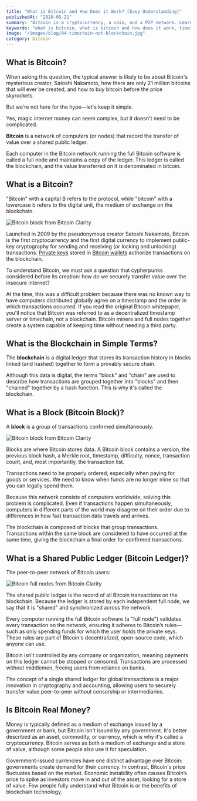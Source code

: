```yaml
---
title: "What is Bitcoin and How Does it Work? [Easy Understanding]"
publishedAt: "2020-05-21"
summary: "Bitcoin is a cryptocurrency, a coin, and a P2P network. Learn about Bitcoin as a system, what blocks on the blockchain are, and how its ledger is shared."
keywords: "what is bitcoin, what is bitcoin and how does it work, timestamp server bitcoin, what is a block bitcoin, what is block in blockchain, bitcoin block structure, blockchain block, how bitcoin works, how does bitcoin work, bitcoin how it works, getting started with bitcoin, learn about bitcoin, bitcoin how does it work, about bitcoin and how it works, bitcoin is a p2b network of nodes, bitcoin what it is and how it works, where bitcoin store data"
image: "/images/blog/04-timechain-not-blockchain.jpg"
category: bitcoin
---
```


<YouTube videoId="ymAYDdffKXM" />

## What is Bitcoin?

When asking this question, the typical answer is likely to be about Bitcoin's mysterious creator, Satoshi Nakamoto, how there are only 21 million bitcoins that will ever be created, and how to buy bitcoin before the price skyrockets.

But we're not here for the hype—let's keep it simple.

Yes, magic internet money can seem complex, but it doesn't need to be complicated.

**Bitcoin** is a network of computers (or nodes) that record the transfer of value over a shared public ledger.

Each computer in the Bitcoin network running the full Bitcoin software is called a full node and maintains a copy of the ledger. This ledger is called the blockchain, and the value transferred on it is denominated in bitcoin.

## What is a Bitcoin?

"Bitcoin" with a capital B refers to the protocol, while "bitcoin" with a lowercase b refers to the digital unit, the medium of exchange on the blockchain.

<Image
  src="/images/blog/03-what-is-bitcoin/blockchain-bitcoin-from-bitcoin-clarity.png"
  alt="Bitcoin block from Bitcoin Clarity"
/>

Launched in 2009 by the pseudonymous creator Satoshi Nakamoto, Bitcoin is the first cryptocurrency and the first digital currency to implement public-key cryptography for sending and receiving (or locking and unlocking) transactions. [Private keys](/blog/2020/05/16/what-is-a-bitcoin-private-key) stored in [Bitcoin wallets](/blog/2020/05/17/what-is-a-bitcoin-wallet) authorize transactions on the blockchain.

To understand Bitcoin, we must ask a question that cypherpunks considered before its creation: how do we securely transfer value over the insecure internet?

At the time, this was a difficult problem because there was no known way to have computers distributed globally agree on a timestamp and the order in which transactions occurred. If you read the original Bitcoin whitepaper, you'll notice that Bitcoin was referred to as a decentralized timestamp server or timechain, not a blockchain. Bitcoin miners and full nodes together create a system capable of keeping time without needing a third party.

## What is the Blockchain in Simple Terms?

The **blockchain** is a digital ledger that stores its transaction history in blocks linked (and hashed) together to form a provably secure chain.

Although this data is digital, the terms "block" and "chain" are used to describe how transactions are grouped together into "blocks" and then "chained" together by a hash function. This is why it's called the blockchain.

## What is a Block (Bitcoin Block)?

A **block** is a group of transactions confirmed simultaneously.

<Image
  src="/images/blog/03-what-is-bitcoin/bitcoin-block-from-bitcoin-clarity.png"
  alt="Bitcoin block from Bitcoin Clarity"
/>

Blocks are where Bitcoin stores data. A Bitcoin block contains a version, the previous block hash, a Merkle root, timestamp, difficulty, nonce, transaction count, and, most importantly, the transaction list.

Transactions need to be properly ordered, especially when paying for goods or services. We need to know when funds are no longer mine so that you can legally spend them.

Because this network consists of computers worldwide, solving this problem is complicated. Even if transactions happen simultaneously, computers in different parts of the world may disagree on their order due to differences in how fast transaction data travels and arrives.

<YouTube videoId="wwu7JED2tnM" />

The blockchain is composed of blocks that group transactions. Transactions within the same block are considered to have occurred at the same time, giving the blockchain a final order for confirmed transactions.

## What is a Shared Public Ledger (Bitcoin Ledger)?

The peer-to-peer network of Bitcoin users:

<Image
  src="/images/blog/03-what-is-bitcoin/blockchain-full-nodes-from-bitcoin-clarity.png"
  alt="Bitcoin full nodes from Bitcoin Clarity"
/>

The shared public ledger is the record of all Bitcoin transactions on the blockchain. Because the ledger is stored by each independent full node, we say that it is "shared" and synchronized across the network.

Every computer running the full Bitcoin software (a "full node") validates every transaction on the network, ensuring it adheres to Bitcoin’s rules—such as only spending funds for which the user holds the private keys. These rules are part of Bitcoin's decentralized, open-source code, which anyone can use.

Bitcoin isn't controlled by any company or organization, meaning payments on this ledger cannot be stopped or censored. Transactions are processed without middlemen, freeing users from reliance on banks.

<YouTube videoId="ymAYDdffKXM" />

The concept of a single shared ledger for global transactions is a major innovation in cryptography and accounting, allowing users to securely transfer value peer-to-peer without censorship or intermediaries.

## Is Bitcoin Real Money?

Money is typically defined as a medium of exchange issued by a government or bank, but Bitcoin isn't issued by any government. It's better described as an asset, commodity, or currency, which is why it's called a cryptocurrency. Bitcoin serves as both a medium of exchange and a store of value, although some people also use it for speculation.

Government-issued currencies have one distinct advantage over Bitcoin: governments create demand for their currency. In contrast, Bitcoin's price fluctuates based on the market. Economic instability often causes Bitcoin’s price to spike as investors move in and out of the asset, looking for a store of value. Few people fully understand what Bitcoin is or the benefits of blockchain technology.

